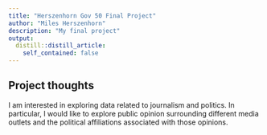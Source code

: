 ```yaml
---
title: "Herszenhorn Gov 50 Final Project"
author: "Miles Herszenhorn"
description: "My final project"
output:
  distill::distill_article:
    self_contained: false
---
```




## Project thoughts

I am interested in exploring data related to journalism and politics. In
particular, I would like to explore public opinion surrounding different media
outlets and the political affiliations associated with those opinions.